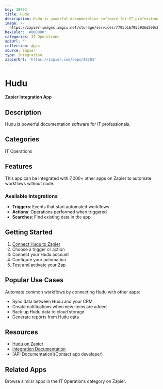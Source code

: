 ```yaml
---
key: 38703
title: Hudu
description: Hudu is powerful documentation software for IT professionals.
image: >-
  https://zapier-images.imgix.net/storage/services/7795b167953936d200c0c215c75ffb21.png?auto=format%2Ccompress&ixlib=python-3.0.0&q=50
hexColor: '#000000'
categories: IT Operations
apiUrl: ''
collection: Apps
source: zapier
type: Integration
zapierUrl: 'https://zapier.com/apps/38703'
---
```

# Hudu

**Zapier Integration App**

## Description

Hudu is powerful documentation software for IT professionals.

## Categories

IT Operations

## Features

This app can be integrated with 7,000+ other apps on Zapier to automate workflows without code.

### Available Integrations

- **Triggers**: Events that start automated workflows
- **Actions**: Operations performed when triggered
- **Searches**: Find existing data in the app

## Getting Started

1. [Connect Hudu to Zapier](https://zapier.com/apps/38703)
2. Choose a trigger or action
3. Connect your Hudu account
4. Configure your automation
5. Test and activate your Zap

## Popular Use Cases

Automate common workflows by connecting Hudu with other apps:

- Sync data between Hudu and your CRM
- Create notifications when new items are added
- Back up Hudu data to cloud storage
- Generate reports from Hudu data

## Resources

- [Hudu on Zapier](https://zapier.com/apps/38703)
- [Integration Documentation](https://zapier.com/apps/38703/integrations)
- [API Documentation](Contact app developer)

## Related Apps

Browse similar apps in the IT Operations category on Zapier.

